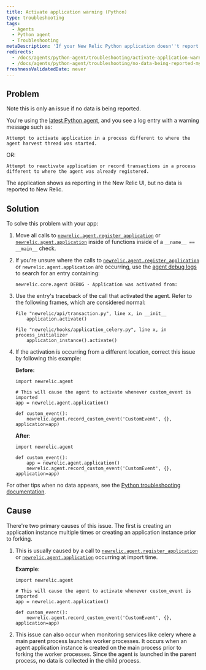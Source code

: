 ```yaml
---
title: Activate application warning (Python)
type: troubleshooting
tags:
  - Agents
  - Python agent
  - Troubleshooting
metaDescription: 'If your New Relic Python application doesn''t report data and you see an activation warning message, try these troubleshooting steps.'
redirects:
  - /docs/agents/python-agent/troubleshooting/activate-application-warning-python
  - /docs/agents/python-agent/troubleshooting/no-data-being-reported-my-celery-application
freshnessValidatedDate: never
---
```


## Problem
<Callout variant="important">
  Note this is only an issue if no data is being reported.
</Callout>

You're using the [latest Python agent](/docs/release-notes/agent-release-notes/python-release-notes), and you see a log entry with a warning message such as:

```
Attempt to activate application in a process different to where the agent harvest thread was started.
```

OR:

```
Attempt to reactivate application or record transactions in a process different to where the agent was already registered.
```

The application shows as reporting in the New Relic UI, but no data is reported to New Relic.

## Solution

To solve this problem with your app:

1. Move all calls to [`newrelic.agent.register_application`](/docs/agents/python-agent/python-agent-api/register_application) or [`newrelic.agent.application`](/docs/agents/python-agent/python-agent-api/application) inside of functions inside of a `__name__ == __main__` check.
2. If you're unsure where the calls to [`newrelic.agent.register_application`](/docs/agents/python-agent/python-agent-api/register_application) or `newrelic.agent.application` are occurring, use the [agent debug logs](/docs/agents/python-agent/troubleshooting/python-agent-logging) to search for an entry containing:

   ```
   newrelic.core.agent DEBUG - Application was activated from:
   ```
3. Use the entry's traceback of the call that activated the agent. Refer to the following frames, which are considered normal:

   ```
   File "newrelic/api/transaction.py", line x, in __init__
       application.activate()
   ```

   ```
   File "newrelic/hooks/application_celery.py", line x, in process_initializer
       application_instance().activate()
   ```
4. If the activation is occurring from a different location, correct this issue by following this example:

   <DNT>**Before:**</DNT>

   ```
   import newrelic.agent

   # This will cause the agent to activate whenever custom_event is imported
   app = newrelic.agent.application()

   def custom_event():
       newrelic.agent.record_custom_event('CustomEvent', {}, application=app)
   ```

   <DNT>**After**</DNT>:

   ```
   import newrelic.agent

   def custom_event():
       app = newrelic.agent.application()
       newrelic.agent.record_custom_event('CustomEvent', {}, application=app)
   ```

For other tips when no data appears, see the [Python troubleshooting documentation](/docs/agents/python-agent/troubleshooting/no-data-appears-python).

## Cause
There're two primary causes of this issue. The first is creating an application instance multiple times or creating an application instance prior to forking.

1. This is usually caused by a call to [`newrelic.agent.register_application`](/docs/agents/python-agent/python-agent-api/register_application) or [`newrelic.agent.application`](/docs/agents/python-agent/python-agent-api/application) occurring at import time.

    <DNT>**Example**</DNT>:
    
    ```
    import newrelic.agent
    
    # This will cause the agent to activate whenever custom_event is imported
    app = newrelic.agent.application()
    
    def custom_event():
        newrelic.agent.record_custom_event('CustomEvent', {}, application=app)
    ```

2. This issue can also occur when monitoring services like celery where a main parent process launches worker processes. It occurs when an agent application instance is created on the main process prior to forking the worker processes. Since the agent is launched in the parent process, no data is collected in the child process.
